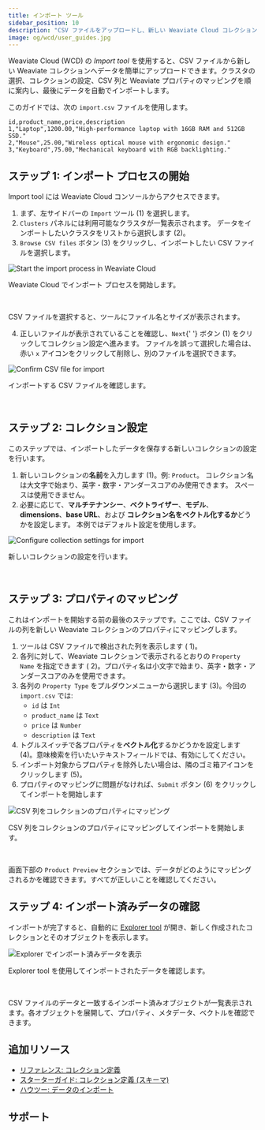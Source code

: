 ```yaml
---
title: インポート ツール
sidebar_position: 10
description: "CSV ファイルをアップロードし、新しい Weaviate Cloud コレクションへのデータ取り込みをガイドするツールです。"
image: og/wcd/user_guides.jpg
---
```



Weaviate Cloud (WCD) の *Import tool* を使用すると、CSV ファイルから新しい Weaviate コレクションへデータを簡単にアップロードできます。クラスタの選択、コレクションの設定、CSV 列と Weaviate プロパティのマッピングを順に案内し、最後にデータを自動でインポートします。

このガイドでは、次の `import.csv` ファイルを使用します。

```csv title="import.csv"
id,product_name,price,description
1,"Laptop",1200.00,"High-performance laptop with 16GB RAM and 512GB SSD."
2,"Mouse",25.00,"Wireless optical mouse with ergonomic design."
3,"Keyboard",75.00,"Mechanical keyboard with RGB backlighting."
```

## ステップ 1: インポート プロセスの開始

Import tool には Weaviate Cloud コンソールからアクセスできます。

<div class="row">
  <div class="col col--3">
    <ol>
      <li>
        まず、左サイドバーの <code>Import</code> ツール
        (<span class="callout">1</span>) を選択します。
      </li>
      <li>
        <code>Clusters</code> パネルには利用可能なクラスタが一覧表示されます。
        データをインポートしたいクラスタをリストから選択します
        (<span class="callout">2</span>)。
      </li>
      <li>
        <code>Browse CSV files</code> ボタン
        (<span class="callout">3</span>) をクリックし、インポートしたい CSV ファイルを選択します。
      </li>
    </ol>
  </div>
  <div class="col col--9">
    <div class="card">
      <div class="card__image">
        <img
          src={WCDImportStart}
          alt="Start the import process in Weaviate Cloud"
        />
      </div>
      <div class="card__body">
        <p>Weaviate Cloud でインポート プロセスを開始します。</p>
      </div>
    </div>
  </div>
</div>

<br />

CSV ファイルを選択すると、ツールにファイル名とサイズが表示されます。

<div class="row">
  <div class="col col--6">
    <ol start="4">
      <li>
        正しいファイルが表示されていることを確認し、<code>Next</code>{' '}
        ボタン (<span class="callout">1</span>) をクリックしてコレクション設定へ進みます。
        ファイルを誤って選択した場合は、赤い <code>x</code> アイコンをクリックして削除し、別のファイルを選択できます。
      </li>
    </ol>
  </div>
  <div class="col col--6">
    <div class="card">
      <div class="card__image">
        <img src={WCDImportConfirm} alt="Confirm CSV file for import" />
      </div>
      <div class="card__body">
        <p>インポートする CSV ファイルを確認します。</p>
      </div>
    </div>
  </div>
</div>
<br />

## ステップ 2: コレクション設定

このステップでは、インポートしたデータを保存する新しいコレクションの設定を行います。

<div class="row">
  <div class="col col--6">
    <ol>
      <li>
        新しいコレクションの<strong>名前</strong>を入力します
        (<span class="callout">1</span>)。例: <code>Product</code>。
        コレクション名は大文字で始まり、英字・数字・アンダースコアのみ使用できます。
        スペースは使用できません。
      </li>
      <li>
        必要に応じて、<strong>マルチテナンシー</strong>、<strong>ベクトライザー</strong>、<strong>モデル</strong>、<strong>dimensions</strong>、<strong>base URL</strong>、および
        <strong>コレクション名をベクトル化するか</strong>どうかを設定します。
        本例ではデフォルト設定を使用します。
      </li>
    </ol>
  </div>
  <div class="col col--6">
    <div class="card">
      <div class="card__image">
        <img
          src={WCDImportCollectionSettings}
          alt="Configure collection settings for import"
        />
      </div>
      <div class="card__body">
        <p>新しいコレクションの設定を行います。</p>
      </div>
    </div>
  </div>
</div>
<br />



## ステップ 3: プロパティのマッピング

これはインポートを開始する前の最後のステップです。ここでは、CSV ファイルの列を新しい Weaviate コレクションのプロパティにマッピングします。

<div class="row">
  <div class="col col--6">
    <ol>
      <li>
        ツールは CSV ファイルで検出された列を表示します (
        <span class="callout">1</span>)。
      </li>
      <li>
        各列に対して、Weaviate コレクションで表示されるとおりの <code>Property Name</code> を指定できます (
        <span class="callout">2</span>)。プロパティ名は小文字で始まり、英字・数字・アンダースコアのみを使用できます。
      </li>
      <li>
        各列の <code>Property Type</code> をプルダウンメニューから選択します (<span class="callout">3</span>)。今回の <code>import.csv</code> では:
        <ul>
          <li>
            <code>id</code> は <code>Int</code>
          </li>
          <li>
            <code>product_name</code> は <code>Text</code>
          </li>
          <li>
            <code>price</code> は <code>Number</code>
          </li>
          <li>
            <code>description</code> は <code>Text</code>
          </li>
        </ul>
      </li>
      <li>
        トグルスイッチで各プロパティを<strong>ベクトル化</strong>するかどうかを設定します (<span class="callout">4</span>)。意味検索を行いたいテキストフィールドでは、有効にしてください。
      </li>
      <li>
        インポート対象からプロパティを除外したい場合は、隣のゴミ箱アイコンをクリックします (<span class="callout">5</span>)。
      </li>
      <li>
        プロパティのマッピングに問題がなければ、<code>Submit</code> ボタン (<span class="callout">6</span>) をクリックしてインポートを開始します
      </li>
    </ol>
  </div>
  <div class="col col--6">
    <div class="card">
      <div class="card__image">
        <img
          src={WCDImportPropertySettings}
          alt="CSV 列をコレクションのプロパティにマッピング"
        />
      </div>
      <div class="card__body">
        <p>CSV 列をコレクションのプロパティにマッピングしてインポートを開始します。</p>
      </div>
    </div>
  </div>
</div>
<br />

画面下部の `Product Preview` セクションでは、データがどのようにマッピングされるかを確認できます。すべてが正しいことを確認してください。

## ステップ 4: インポート済みデータの確認

インポートが完了すると、自動的に [Explorer tool](./explorer-tool.mdx) が開き、新しく作成されたコレクションとそのオブジェクトを表示します。

<div class="row">
  <div class="card">
    <div class="card__image">
      <img src={WCDImportExplorer} alt="Explorer でインポート済みデータを表示" />
    </div>
    <div class="card__body">
      <p>Explorer tool を使用してインポートされたデータを確認します。</p>
    </div>
  </div>
</div>
<br />

CSV ファイルのデータと一致するインポート済みオブジェクトが一覧表示されます。各オブジェクトを展開して、プロパティ、メタデータ、ベクトルを確認できます。

## 追加リソース

- [リファレンス: コレクション定義](/weaviate/config-refs/collections.mdx)
- [スターターガイド: コレクション定義 (スキーマ)](/weaviate/starter-guides/managing-collections)
- [ハウツー: データのインポート](/weaviate/manage-objects/import)

## サポート


<SupportAndTrouble />

